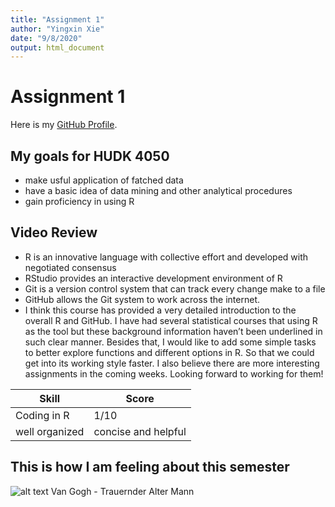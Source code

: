 ```yaml
---
title: "Assignment 1"
author: "Yingxin Xie"
date: "9/8/2020"
output: html_document
---
```

# Assignment 1
Here is my [GitHub Profile](https://github.com/YingxinXie).

## My goals for HUDK 4050
* make usful application of fatched data
* have a basic idea of data mining and other analytical procedures
* gain proficiency in using R

## Video Review
* R is an innovative language with collective effort and developed with negotiated consensus
* RStudio provides an interactive development environment of R
* Git is a version control system that can track every change make to a file
* GitHub allows the Git system to work across the internet.
* I think this course has provided a very detailed introduction to the overall R and GitHub. I have had several statistical courses that using R as the tool but these background information haven't been underlined in such clear manner. Besides that, I would like to add some simple tasks to better explore functions and different options in R. So that we could get into its working style faster. I also believe there are more interesting assignments in the coming weeks. Looking forward to working for them!

Skill  | Score
------------- | -------------
Coding in R  | 1/10
well organized  | concise and helpful

## This is how I am feeling about this semester
![alt text](/Users/yingxinxie/Desktop/Turing/R/HUDK4050/Assignments/Assignment1/Van_Gogh-Trauernder_alter_Mann.jpeg)
Van Gogh - Trauernder Alter Mann

